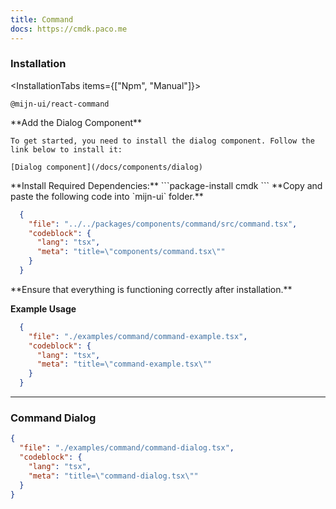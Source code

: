 ```yaml
---
title: Command
docs: https://cmdk.paco.me
---
```



<ComponentPreview>
  <CommandExample />
</ComponentPreview>

### Installation

<InstallationTabs items={["Npm", "Manual"]}>
  <InstallationTabsContent value="Npm">
  ```package-install
  @mijn-ui/react-command
  ```
  </InstallationTabsContent>
  <InstallationTabsContent value="Manual">
  <Steps>
  <Step>
    **Add the Dialog Component**

    To get started, you need to install the dialog component. Follow the link below to install it:

    [Dialog component](/docs/components/dialog)
  </Step>
  <Step>
  **Install Required Dependencies:** 
  ```package-install
  cmdk
  ```
  </Step>
  <Step>
  **Copy and paste the following code into `mijn-ui` folder.**

  ```json doc-gen:file
    {
      "file": "../../packages/components/command/src/command.tsx",
      "codeblock": {
        "lang": "tsx",
        "meta": "title=\"components/command.tsx\""
      }
    }
  ```
  </Step>
  
  <Step>
  **Ensure that everything is functioning correctly after installation.**
  </Step>
</Steps>
</InstallationTabsContent>
</InstallationTabs>

**Example Usage**

```json doc-gen:file
  {
    "file": "./examples/command/command-example.tsx",
    "codeblock": {
      "lang": "tsx",
      "meta": "title=\"command-example.tsx\""
    }
  }
```

---

### Command Dialog

<ComponentPreview>
  <CommandDialogExample />
</ComponentPreview>

```json doc-gen:file
{
  "file": "./examples/command/command-dialog.tsx",
  "codeblock": {
    "lang": "tsx",
    "meta": "title=\"command-dialog.tsx\""
  }
}
```
